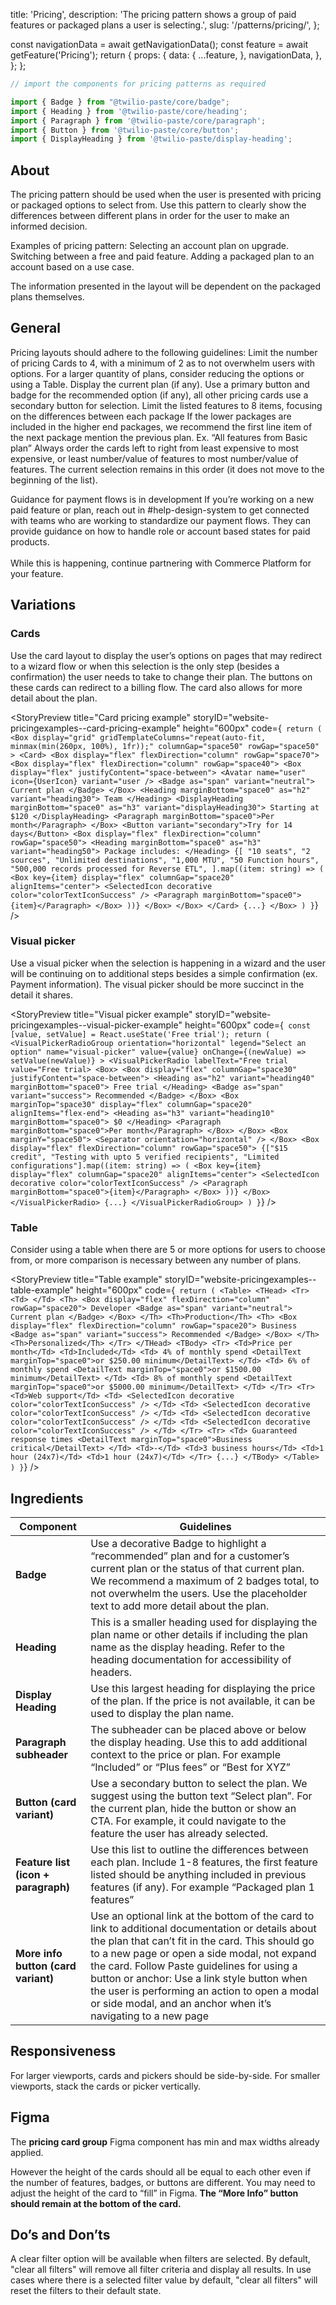   title: 'Pricing',
  description: 'The pricing pattern shows a group of paid features or packaged plans a user is selecting.',
  slug: '/patterns/pricing/',
};




  const navigationData = await getNavigationData();
  const feature = await getFeature('Pricing');
  return {
    props: {
      data: {
        ...feature,
      },
      navigationData,
    },
  };
};


<NormalizedPatternHeader description={meta.description} name={meta.title} data={props.data} />

<contentwrapper>

<PageAside data={mdxHeadings} />

<content>

```jsx
// import the components for pricing patterns as required

import { Badge } from "@twilio-paste/core/badge";
import { Heading } from '@twilio-paste/core/heading';
import { Paragraph } from '@twilio-paste/core/paragraph';
import { Button } from '@twilio-paste/core/button';
import { DisplayHeading } from '@twilio-paste/display-heading';
```

## About

The pricing pattern should be used when the user is presented with pricing or packaged options to select from. Use this pattern to clearly show the differences between different plans in order for the user to make an informed decision.

Examples of pricing pattern:
<UnorderedList>
  <ListItem>Selecting an account plan on upgrade.</ListItem>
  <ListItem>Switching between a free and paid feature.</ListItem>
  <ListItem>Adding a packaged plan to an account based on a use case.</ListItem>
</UnorderedList>

The information presented in the layout will be dependent on the packaged plans themselves.

## General

Pricing layouts should adhere to the following guidelines:
<UnorderedList>
  <ListItem>Limit the number of pricing Cards to 4, with a minimum of 2 as to not overwhelm users with options. For a larger quantity of plans, consider reducing the options or using a <Anchor href="/components/table">Table</Anchor>.</ListItem>
  <ListItem>Display the current plan (if any).</ListItem>
  <ListItem>Use a primary button and badge for the recommended option (if any), all other pricing cards use a secondary button for selection.</ListItem>
  <ListItem>
    Limit the listed features to 8 items, focusing on the differences between each package
    <UnorderedList>
      <ListItem>If the lower packages are included in the higher end packages, we recommend the first line item of the next package mention the previous plan. Ex. “All features from Basic plan”</ListItem>
    </UnorderedList>
  </ListItem>
  <ListItem>Always order the cards left to right from least expensive to most expensive, or least number/value of features to most number/value of features. The current selection remains in this order (it does not move to the beginning of the list).</ListItem>
</UnorderedList>

<Callout variant="neutral" marginY="space70">
  <CalloutHeading>Guidance for payment flows is in development</CalloutHeading>
  <CalloutText>
    If you’re working on a new paid feature or plan, reach out in #help-design-system to get connected with teams who are working to standardize our payment flows. They can provide guidance on how to handle role or account based states for paid products.
    <br /><br />
    While this is happening, continue partnering with Commerce Platform for your feature.
  </CalloutText>
</Callout>

## Variations

### Cards

Use the card layout to display the user’s options on pages that may redirect to a wizard flow or when this selection is the only step (besides a confirmation) the user needs to take to change their plan.
The buttons on these cards can redirect to a billing flow. The card also allows for more detail about the plan.

<StoryPreview
  title="Card pricing example"
  storyID="website-pricingexamples--card-pricing-example"
  height="600px"
  code={`
  return (
    <Box
      display="grid"
      gridTemplateColumns="repeat(auto-fit, minmax(min(260px, 100%), 1fr));"
      columnGap="space50"
      rowGap="space50"
    >
      <Card>
        <Box display="flex" flexDirection="column" rowGap="space70">
          <Box display="flex" flexDirection="column" rowGap="space40">
            <Box display="flex" justifyContent="space-between">
              <Avatar name="user" icon={UserIcon} variant="user />
              <Badge as="span" variant="neutral">
                Current plan
              </Badge>
            </Box>
            <Heading marginBottom="space0" as="h2" variant="heading30">
              Team
            </Heading>
            <DisplayHeading marginBottom="space0" as="h3" variant="displayHeading30">
              Starting at $120
            </DisplayHeading>
            <Paragraph marginBottom="space0">Per month</Paragraph>
          </Box>
          <Button variant="secondary">Try for 14 days</Button>
          <Box display="flex" flexDirection="column" rowGap="space50">
            <Heading marginBottom="space0" as="h3" variant="heading50">
              Package includes:
            </Heading>
            {[
              "10 seats",
              "2 sources",
              "Unlimited destinations",
              "1,000 MTU",
              "50 Function hours",
              "500,000 records processed for Reverse ETL",
            ].map((item: string) => (
              <Box key={item} display="flex" columnGap="space20" alignItems="center">
                <SelectedIcon decorative color="colorTextIconSuccess" />
                <Paragraph marginBottom="space0">{item}</Paragraph>
              </Box>
            ))}
          </Box>
        </Box>
      </Card>
      {...}
    </Box>
  )
}`}
/>

### Visual picker

Use a visual picker when the selection is happening in a wizard and the user will be continuing on to additional steps besides a simple confirmation (ex. Payment information).
The visual picker should be more succinct in the detail it shares.

<StoryPreview
  title="Visual picker example"
  storyID="website-pricingexamples--visual-picker-example"
  height="600px"
  code={`
  const [value, setValue] = React.useState('Free trial');
  return (
    <VisualPickerRadioGroup
      orientation="horizontal"
      legend="Select an option"
      name="visual-picker"
      value={value}
      onChange={(newValue) => setValue(newValue)}
    >
      <VisualPickerRadio labelText="Free trial value="Free trial>
        <Box>
          <Box display="flex" columnGap="space30" justifyContent="space-between">
            <Heading as="h2" variant="heading40" marginBottom="space0">
              Free trial
            </Heading>
            <Badge as="span" variant="success">
              Recommended
            </Badge>
          </Box>
          <Box marginTop="space30" display="flex" columnGap="space20" alignItems="flex-end">
            <Heading as="h3" variant="heading10" marginBottom="space0">
              $0
            </Heading>
            <Paragraph marginBottom="space0">Per month</Paragraph>
          </Box>
        </Box>
        <Box marginY="space50">
          <Separator orientation="horizontal" />
        </Box>
        <Box display="flex" flexDirection="column" rowGap="space50">
          {["$15 credit", "Testing with upto 5 verified recipients", "Limited configurations"].map((item: string) => (
            <Box key={item} display="flex" columnGap="space20" alignItems="center">
              <SelectedIcon decorative color="colorTextIconSuccess" />
              <Paragraph marginBottom="space0">{item}</Paragraph>
            </Box>
          ))}
        </Box>
      </VisualPickerRadio>
      {...}
    </VisualPickerRadioGroup>
  )
}`}
/>

### Table

Consider using a table when there are 5 or more options for users to choose from, or more comparison is necessary between any number of plans.

<StoryPreview
  title="Table example"
  storyID="website-pricingexamples--table-example"
  height="600px"
  code={`
  return (
    <Table>
      <THead>
        <Tr>
          <Td> </Td>
          <Th>
            <Box display="flex" flexDirection="column" rowGap="space20">
              Developer
              <Badge as="span" variant="neutral">
                Current plan
              </Badge>
            </Box>
          </Th>
          <Th>Production</Th>
          <Th>
            <Box display="flex" flexDirection="column" rowGap="space20">
              Business
              <Badge as="span" variant="success">
                Recommended
              </Badge>
            </Box>
          </Th>
          <Th>Personalized</Th>
        </Tr>
      </THead>
      <TBody>
        <Tr>
          <Td>Price per month</Td>
          <Td>Included</Td>
          <Td>
            4% of monthly spend <DetailText marginTop="space0">or $250.00 minimum</DetailText>
          </Td>
          <Td>
            6% of monthly spend <DetailText marginTop="space0">or $1500.00 minimum</DetailText>
          </Td>
          <Td>
            8% of monthly spend <DetailText marginTop="space0">or $5000.00 minimum</DetailText>
          </Td>
        </Tr>
        <Tr>
          <Td>Web support</Td>
          <Td>
            <SelectedIcon decorative color="colorTextIconSuccess" />
          </Td>
          <Td>
            <SelectedIcon decorative color="colorTextIconSuccess" />
          </Td>
          <Td>
            <SelectedIcon decorative color="colorTextIconSuccess" />
          </Td>
          <Td>
            <SelectedIcon decorative color="colorTextIconSuccess" />
          </Td>
        </Tr>
        <Tr>
          <Td>
            Guaranteed response times <DetailText marginTop="space0">Business critical</DetailText>
          </Td>
          <Td>-</Td>
          <Td>3 business hours</Td>
          <Td>1 hour (24x7)</Td>
          <Td>1 hour (24x7)</Td>
        </Tr>
        {...}
      </TBody>
    </Table>
  )
}`}
/>

## Ingredients

<Table>
  <THead>
    <Tr>
      <Th>Component</Th>
      <Th>Guidelines</Th>
    </Tr>
  </THead>
  <TBody>
    <Tr>
      <Td>
        <strong>Badge</strong>
      </Td>
      <Td>
        Use a <Anchor href="/components/badge#decorative">decorative Badge</Anchor> to highlight a “recommended” plan and for a customer’s current plan or the status of that current plan.
        We recommend a maximum of 2 badges total, to not overwhelm the users. Use the placeholder text to add more detail about the plan.
      </Td>
    </Tr>
    <Tr>
      <Td>
        <strong>Heading</strong>
      </Td>
      <Td>
        This is a smaller heading used for displaying the plan name or other details if including the plan name as the display heading.
        Refer to the <Anchor href="/components/heading#accessibility">heading documentation</Anchor> for accessibility of headers.
      </Td>
    </Tr>
    <Tr>
      <Td>
        <strong>Display Heading</strong>
      </Td>
      <Td>
        Use this largest heading for displaying the price of the plan. If the price is not available, it can be used to display the plan name.
      </Td>
    </Tr>
    <Tr>
      <Td>
        <strong>Paragraph subheader</strong>
      </Td>
      <Td>
        The subheader can be placed above or below the display heading. Use this to add additional context to the price or plan.
        For example “Included” or “Plus fees” or “Best for XYZ”
      </Td>
    </Tr>
    <Tr>
      <Td>
        <strong><Anchor href="/components/button">Button</Anchor> (card variant)</strong>
      </Td>
      <Td>
        Use a secondary button to select the plan. We suggest using the button text “Select plan”.
        For the current plan, hide the button or show an CTA. For example, it could navigate to the feature the user has already selected.
      </Td>
    </Tr>
    <Tr>
      <Td>
        <strong>Feature list (<Anchor href="/components/icon/usage-guidelines">icon</Anchor> + <Anchor href="/components/paragraph">paragraph</Anchor>)</strong>
      </Td>
      <Td>
        Use this list to outline the differences between each plan. Include 1-8 features, the first feature listed should be anything included in previous features (if any).
        For example “Packaged plan 1 features”
      </Td>
    </Tr>
    <Tr>
      <Td>
        <strong>More info button (card variant)</strong>
      </Td>
      <Td>
        Use an optional link at the bottom of the card to link to additional documentation or details about the plan that can’t fit in the card.
        This should go to a new page or open a side modal, not expand the card. Follow <Anchor href="/components/button">Paste guidelines</Anchor> for using a button or anchor: Use a link style button when the user is performing an action to open a modal or side modal, and an anchor when it’s navigating to a new page
      </Td>
    </Tr>
  </TBody>
</Table>

## Responsiveness

For larger viewports, cards and pickers should be side-by-side. For smaller viewports, stack the cards or picker vertically.

## Figma

The **pricing card group** Figma component has min and max widths already applied.

However the height of the cards should all be equal to each other even if the number of features, badges, or buttons are different.
You may need to adjust the height of the card to “fill” in Figma. **The “More Info” button should remain at the bottom of the card.**

## Do’s and Don’ts

A clear filter option will be available when filters are selected. By default, "clear all filters" will remove all filter criteria and display all results. In use cases where there is a selected filter value by default, "clear all filters" will reset the filters to their default state.

<DoDont>
  <Do title="Do" body="Only include the additional features in the list of each plan." />
  <Dont title="Do" body="Don’t show the negative or missing features of each product, or change the icon to an “X”." />

  <Do title="Do" body="Include the “free” or “included” plan even if its default on the account." />
  <Dont title="Do" body="Don’t only have 1 pricing Card on a page. Users should see all of their options." />

  <Do title="Do" body="Keep the content of the feature list succinct and jargon-free; use the “more info” option for more info." />
  <Dont title="Do" body="Don’t put more a large amount of content in a feature item, and don’t put more than 8 features" />
</DoDont>

</content>

</contentwrapper>
